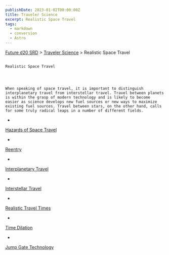 ```yaml
---
publishDate: 2023-01-02T00:00:00Z
title: Traveler Science
excerpt: Realistic Space Travel
tags:
  - markdown
  - conversion
  - Astro
---
```







[Future d20 SRD](/#futureD20)
     > [Traveler Science](future-d20-srd-traveler-science-index)
     > Realistic Space Travel
    




## 
    Realistic Space Travel
   



    When speaking of space travel, it is important to distinguish interplanetary travel from interstellar travel. Travel between planets is within the grasp of modern technology and is likely to become easier as science develops new fuel sources or new ways to maximize existing fuel sources. Travel between stars, on the other hand, calls for some truly radical leaps in a number of different fields.
   


- 
[Hazards of Space Travel](future-d20-srd-traveler-science-realistic-space-travel-hazards-of-space-travel)

- 
[Reentry](future-d20-srd-traveler-science-realistic-space-travel-reentry)

- 
[Interplanetary Travel](future-d20-srd-traveler-science-realistic-space-travel-interplanetary-travel)

- 
[Interstellar Travel](future-d20-srd-traveler-science-realistic-space-travel-interstellar-travel)

- 
[Realistic Travel Times](future-d20-srd-traveler-science-realistic-space-travel-realistic-travel-times)

- 
[Time Dilation](future-d20-srd-traveler-science-realistic-space-travel-time-dilation)

- 
[Jump Gate Technology](future-d20-srd-traveler-science-realistic-space-travel-jump-gate-technology)






